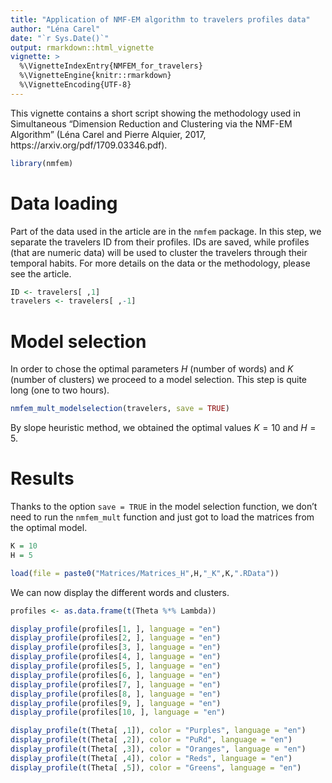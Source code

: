 ---
title: "Application of NMF-EM algorithm to travelers profiles data"
author: "Léna Carel"
date: "`r Sys.Date()`"
output: rmarkdown::html_vignette
vignette: >
  %\VignetteIndexEntry{NMFEM_for_travelers}
  %\VignetteEngine{knitr::rmarkdown}
  %\VignetteEncoding{UTF-8}
---

This vignette contains a short script showing the methodology used in Simultaneous "Dimension Reduction and Clustering via the NMF-EM Algorithm" (Léna Carel and Pierre Alquier, 2017, https://arxiv.org/pdf/1709.03346.pdf).

```{r, eval=FALSE}
library(nmfem)
```

# Data loading
Part of the data used in the article are in the `nmfem` package. In this step, we separate the travelers ID from their profiles. IDs are saved, while profiles (that are numeric data) will be used to cluster the travelers through their temporal habits. For more details on the data or the methodology, please see the article.

```{r, eval=FALSE}
ID <- travelers[ ,1]
travelers <- travelers[ ,-1]
```

# Model selection
In order to chose the optimal parameters $H$ (number of words) and $K$ (number of clusters) we proceed to a model selection. This step is quite long (one to two hours).
```{r, eval=FALSE}
nmfem_mult_modelselection(travelers, save = TRUE)
```

By slope heuristic method, we obtained the optimal values $K = 10$ and $H = 5$.

# Results
Thanks to the option `save = TRUE` in the model selection function, we don't need to run the `nmfem_mult` function and just got to load the matrices from the optimal model.
```{r, eval=FALSE}
K = 10
H = 5

load(file = paste0("Matrices/Matrices_H",H,"_K",K,".RData"))
```

We can now display the different words and clusters.
```{r,eval=FALSE}

profiles <- as.data.frame(t(Theta %*% Lambda))

display_profile(profiles[1, ], language = "en")
display_profile(profiles[2, ], language = "en")
display_profile(profiles[3, ], language = "en")
display_profile(profiles[4, ], language = "en")
display_profile(profiles[5, ], language = "en")
display_profile(profiles[6, ], language = "en")
display_profile(profiles[7, ], language = "en")
display_profile(profiles[8, ], language = "en")
display_profile(profiles[9, ], language = "en")
display_profile(profiles[10, ], language = "en")

display_profile(t(Theta[ ,1]), color = "Purples", language = "en")
display_profile(t(Theta[ ,2]), color = "PuRd", language = "en")
display_profile(t(Theta[ ,3]), color = "Oranges", language = "en")
display_profile(t(Theta[ ,4]), color = "Reds", language = "en")
display_profile(t(Theta[ ,5]), color = "Greens", language = "en")
```

